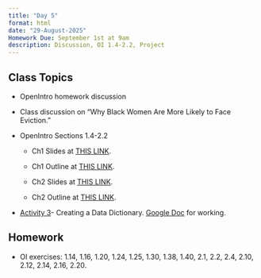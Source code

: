 ```yaml
---
title: "Day 5"
format: html
date: "29-August-2025"
Homework Due: September 1st at 9am
description: Discussion, OI 1.4-2.2, Project
---
```


## Class Topics

-   OpenIntro homework discussion

-   Class discussion on "Why Black Women Are More Likely to Face Eviction."

-   OpenIntro Sections 1.4-2.2
    -   Ch1 Slides at [THIS LINK](/course-materials/slides/chapter1.html).

    -   Ch1 Outline at [THIS LINK](/course-materials/slides/chapter1_o.html).
    
    -   Ch2 Slides at [THIS LINK](/course-materials/slides/chapter2.html).

    -   Ch2 Outline at [THIS LINK](/course-materials/slides/chapter2_o.html).

-   [Activity 3](/course-materials/activities/Activity3.qmd)- Creating a Data Dictionary. [Google Doc](/course-materials/activities/Activity3.docx) for working.

## Homework

-   OI exercises: 1.14, 1.16, 1.20, 1.24, 1.25, 1.30, 1.38, 1.40, 2.1, 2.2, 2.4, 2.10, 2.12, 2.14, 2.16, 2.20. 
